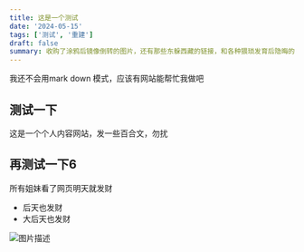 ```yaml
---
title: 这是一个测试
date: '2024-05-15'
tags: ['测试', '重建']
draft: false
summary: 收购了涂鸦后镜像倒转的图片，还有那些东躲西藏的链接，和各种猥琐发育后隐晦的代称
---
```


我还不会用mark down 模式，应该有网站能帮忙我做吧
## 测试一下
这是一个个人内容网站，发一些百合文，勿扰
## 再测试一下6

所有姐妹看了网页明天就发财

- 后天也发财
- 大后天也发财

![图片描述](https://plus.unsplash.com/premium_photo-1664529914557-ee01920185e2?q=80&w=3080&auto=format&fit=crop&ixlib=rb-4.1.0&ixid=M3wxMjA3fDB8MHxwaG90by1wYWdlfHx8fGVufDB8fHx8fA%3D%3D)
